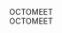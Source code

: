 
<div className="main-bg">
<div className="flex-item">
<div className = "mb-2 text-center font-bold text-transparent sm:text-6xl text-[25px] bg-clip-text bg-[radial-gradient(ellipse_at_right,_var(--tw-gradient-stops))] from-sky-300/50 to-indigo-900/45">OCTOMEET</div>
<div className = "mb-2 text-center  text-transparent sm:text-2xl text-[25px] bg-clip-text bg-[radial-gradient(ellipse_at_right,_var(--tw-gradient-stops))] from-sky-300/50 to-indigo-900/45">OCTOMEET</div>
<div className="box">
<div>





<Connect name="Subham Maity"
githubProfileLink="https://github.com/Subham-Maity"
githubRepositoryLink="https://github.com/Subham-Maity/cryptosphere_v2"
/>
<Connect
githubRepositoryLink="https://github.com/Subhasish-Negel/Streamlit-Sales-Dashboard"
/>














</div>
</div>
</div>
</div>


